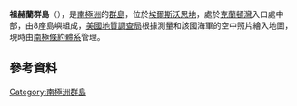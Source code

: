 {{coord|74|6|S|102|32|W|display=title}}

'''祖赫蘭群島'''（{{lang-en|Suchland Islands}}），是[[南極洲|南極洲]]的[[群島|群島]]，位於[[埃爾斯沃思地|埃爾斯沃思地]]，處於[[克蘭頓灣|克蘭頓灣]]入口處中部，由8座島嶼組成，[[美國地質調查局|美國地質調查局]]根據測量和該國海軍的空中照片繪入地圖，現時由[[南極條約體系|南極條約體系]]管理。

==參考資料==
{{usgs-gazetteer}}

{{DEFAULTSORT:Suchland Islands}}
[[Category:南極洲群島|Category:南極洲群島]]


{{EllsworthLand-geo-stub}}